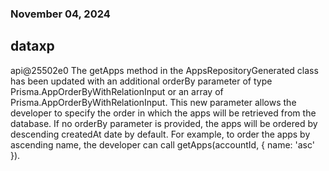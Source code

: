 ### November 04, 2024
## dataxp

api@25502e0
The getApps method in the AppsRepositoryGenerated class has been updated with an additional orderBy parameter of type Prisma.AppOrderByWithRelationInput or an array of Prisma.AppOrderByWithRelationInput. This new parameter allows the developer to specify the order in which the apps will be retrieved from the database. If no orderBy parameter is provided, the apps will be ordered by descending createdAt date by default. For example, to order the apps by ascending name, the developer can call getApps(accountId, { name: 'asc' }).